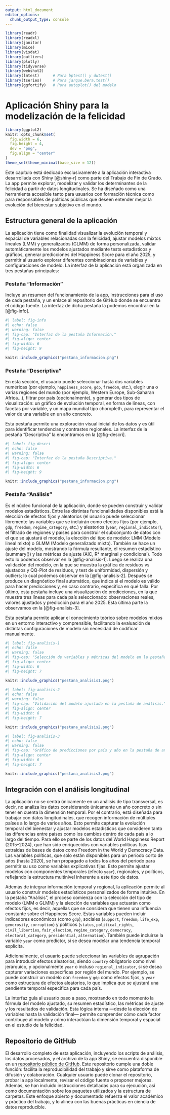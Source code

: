 ```yaml
---
output: html_document
editor_options: 
  chunk_output_type: console
---
```

```r
library(readr)
library(readxl)
library(janitor)
library(mice)
library(visdat)
library(outliers)
library(plotly)
library(tidyverse)
library(webshot2)
library(lmtest)      # Para bptest() y dwtest()
library(tseries)     # Para jarque.bera.test()
library(ggfortify)   # Para autoplot() del modelo

```

# Aplicación Shiny para la modelización de la felicidad

```r
library(ggplot2)
knitr::opts_chunk$set(
  fig.width = 6, 
  fig.height = 4, 
  dev = "png",
  fig.align = "center"
)
theme_set(theme_minimal(base_size = 12))
```

Este capítulo está dedicado exclusivamente a la aplicación interactiva desarrollada con Shiny [@shiny-r] como parte del Trabajo de Fin de Grado. La app permite explorar, modelizar y validar los determinantes de la felicidad a partir de datos longitudinales. Se ha diseñado como una herramienta accesible tanto para usuarios con formación técnica como para responsables de políticas públicas que deseen entender mejor la evolución del bienestar subjetivo en el mundo.

## Estructura general de la aplicación

La aplicación tiene como finalidad visualizar la evolución temporal y espacial de variables relacionadas con la felicidad, ajustar modelos mixtos lineales (LMM) y generalizados (GLMM) de forma personalizada, validar automáticamente los modelos ajustados mediante tests estadísticos y gráficos, generar predicciones del Happiness Score para el año 2025, y permitir al usuario explorar diferentes combinaciones de variables y configuraciones de modelo. La interfaz de la aplicación está organizada en tres pestañas principales:

### Pestaña "Información"

Incluye un resumen del funcionamiento de la app, instrucciones para el uso de cada pestaña, y un enlace al repositorio de GitHub donde se encuentra el código fuente. La interfaz de dicha pestaña la podemos encontrar en la [@fig-info].

```r
#| label: fig-info
#| echo: false
#| warning: false
#| fig-cap: "Interfaz de la pestaña Información."
#| fig-align: center
#| fig-width: 6
#| fig-height: 9

knitr::include_graphics("pestana_informacion.png")

```


### Pestaña "Descriptiva"

En esta sección, el usuario puede seleccionar hasta dos variables numéricas (por ejemplo, `happiness_score`, `gdp`, `freedom`, etc.), elegir una o varias regiones del mundo (por ejemplo, Western Europe, Sub-Saharan Africa…), filtrar por país (opcionalmente), y generar dos tipos de visualización: un gráfico de evolución temporal, en forma de líneas, con facetas por variable, y un mapa mundial tipo choropleth, para representar el valor de una variable en un año concreto.

Esta pestaña permite una exploración visual inicial de los datos y es útil para identificar tendencias y contrastes regionales. La interfaz de la pestaña "Descriptiva" la encontramos en la [@fig-descri].

```r
#| label: fig-descri
#| echo: false
#| warning: false
#| fig-cap: "Interfaz de la pestaña Descriptiva."
#| fig-align: center
#| fig-width: 6
#| fig-height: 9

knitr::include_graphics("pestana_informacion.png")

```


### Pestaña "Análisis"

Es el núcleo funcional de la aplicación, donde se pueden construir y validar modelos estadísticos. Entre las distintas funcionalidades disponibles está la elección de efectos fijos y aleatorios (el usuario puede seleccionar libremente las variables que se incluirán como efectos fijos (por ejemplo, `gdp`, `freedom`, `regime_category`, etc.) y aleatorios (`year`, `regional_indicator`), el filtrado de regiones y países para construir el subconjunto de datos con el que se ajustará el modelo, la elección del tipo de modelo: LMM (Modelo lineal mixto) o  GLMM (Modelo generalizado mixto). También se hace un ajuste del modelo, mostrando la fórmula resultante, el resumen estadístico (summary()) y las métricas de ajuste (AIC, R² marginal y condicional). Todo esto lo podemos observar en la [@fig-analisis-1]. Luego se realiza una validación del modelo, en la que se muestra la gráfica de residuos vs ajustados y QQ-Plot de residuos, y test de uniformidad, dispersión y outliers; lo cual podemos observar en la [@fig-analisis-2]. Después se produce un diagnóstico final automático, que indica si el modelo es válido para hacer predicciones y, en caso contrario, especifica en qué falla. Por último, esta pestaña incluye una visualización de predicciones, en la que muestra tres líneas para cada país seleccionado: observaciones reales, valores ajustados y predicción para el año 2025. Esta última parte la observamos en la [@fig-analisis-3].

Esta pestaña permite aplicar el conocimiento teórico sobre modelos mixtos en un entorno interactivo y comprensible, facilitando la evaluación de distintas configuraciones de modelo sin necesidad de codificar manualmente.

```r
#| label: fig-analisis-1
#| echo: false
#| warning: false
#| fig-cap: "Selección de variables y métricas del modelo en la pestaña de análisis."
#| fig-align: center
#| fig-width: 6
#| fig-height: 7

knitr::include_graphics("pestana_analisis1.png")

```

```r
#| label: fig-analisis-2
#| echo: false
#| warning: false
#| fig-cap: "Validación del modelo ajustado en la pestaña de análisis."
#| fig-align: center
#| fig-width: 6
#| fig-height: 7

knitr::include_graphics("pestana_analisis2.png")

```

```r
#| label: fig-analisis-3
#| echo: false
#| warning: false
#| fig-cap: "Gráfico de predicciones por país y año en la pestaña de análisis."
#| fig-align: center
#| fig-width: 6
#| fig-height: 7

knitr::include_graphics("pestana_analisis3.png")

```


## Integración con el análisis longitudinal

La aplicación no se centra únicamente en un análisis de tipo transversal, es decir, no analiza los datos considerando únicamente un año concreto o sin tener en cuenta la dimensión temporal. Por el contrario, está diseñada para trabajar con datos longitudinales, que recogen información de múltiples países a lo largo de varios años. Esto permite capturar la evolución temporal del bienestar y ajustar modelos estadísticos que consideren tanto las diferencias entre países como los cambios dentro de cada país a lo largo del tiempo. Para ello se parte de los datos del World Happiness Report (2015–2024), que han sido enriquecidos con variables políticas fijas extraídas de bases de datos como Freedom in the World y Democracy Data. Las variables políticas, que solo están disponibles para un período corto de años (hasta 2020), se han propagado a todos los años del período para permitir su uso como variables explicativas fijas. Esto permite ajustar modelos con componentes temporales (efecto `year`), regionales, y políticos, reflejando la estructura multinivel inherente a este tipo de datos.

Además de integrar información temporal y regional, la aplicación permite al usuario construir modelos estadísticos personalizados de forma intuitiva. En la pestaña “Análisis”, el proceso comienza con la selección del tipo de modelo (LMM o GLMM) y la elección de variables que actuarán como efectos fijos, es decir, aquellas que se considera que tienen una influencia constante sobre el Happiness Score. Estas variables pueden incluir indicadores económicos (como `gdp`), sociales (`support`, `freedom`, `life_exp`, `generosity`, `corruption`) y políticos (`status`, `political_rights`, `civil_liberties`, `fair_election`, `regime_category`, `democracy`, `electoral_category`, `presidential`, `alternation`). También puede incluirse la variable `year` como predictor, si se desea modelar una tendencia temporal explícita.

Adicionalmente, el usuario puede seleccionar las variables de agrupación para introducir efectos aleatorios, siendo `country` obligatorio como nivel jerárquico, y opcionalmente `year` o incluso `regional_indicator`, si se desea capturar variaciones específicas por región del mundo. Por ejemplo, se puede construir un modelo con `freedom` y `gdp` como efectos fijos, y `year` como estructura de efectos aleatorios, lo que implica que se ajustará una pendiente temporal específica para cada país.

La interfaz guía al usuario paso a paso, mostrando en todo momento la fórmula del modelo ajustado, su resumen estadístico, las métricas de ajuste y los resultados de validación. Esta lógica interna —desde la elección de variables hasta la validación final— permite comprender cómo cada factor contribuye al modelo y cómo interactúan la dimensión temporal y espacial en el estudio de la felicidad.

## Repositorio de GitHub

El desarrollo completo de esta aplicación, incluyendo los scripts de análisis, los datos procesados, y el archivo de la app Shiny, se encuentra disponible en un [repositorio público de GitHub](https://github.com/UO287999/TFG). Este repositorio cumple una doble función: facilita la reproducibilidad del trabajo y sirve como plataforma de difusión y colaboración. Cualquier usuario puede clonar el repositorio, probar la app localmente, revisar el código fuente o proponer mejoras. Además, se han incluido instrucciones detalladas para su ejecución, así como documentación sobre los paquetes utilizados y la estructura de carpetas. Este enfoque abierto y documentado refuerza el valor académico y práctico del trabajo, y lo alinea con las buenas prácticas en ciencia de datos reproducible.